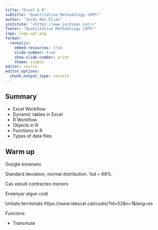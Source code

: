 ```yaml
---
title: "Excel & R"
subtitle: "Quantitative Methodology (UPF)"
author: "Jordi Mas Elias"
institute: "<https://www.jordimas.cat/>"
footer: "Quantitative Methodology (UPF)"
logo: logo-upf.png
format: 
  revealjs:
    embed-resources: true
    slide-number: true
    show-slide-number: print
    theme: simple
editor: source
editor_options: 
  chunk_output_type: console
---
```


## Summary

-   Excel Workflow
-   Dynamic tables in Excel
-   R Workflow
-   Objects in R
-   Functions in R
-   Types of data files

## Warm up

Google browsers

Standard deviation, normal distribution. 1sd = 68%.

Cas estudi contractes menors

Ensenyar algun codi

Unitats territorials
https://www.idescat.cat/codis/?id=52&n=1&lang=es


Funcions:

- Transmute




